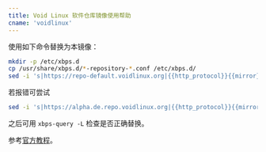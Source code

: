 ```yaml
---
title: Void Linux 软件仓库镜像使用帮助
cname: 'voidlinux'
---
```


使用如下命令替换为本镜像：

<CodeBlock>

```bash
mkdir -p /etc/xbps.d
cp /usr/share/xbps.d/*-repository-*.conf /etc/xbps.d/
sed -i 's|https://repo-default.voidlinux.org|{{http_protocol}}{{mirror}}|g' /etc/xbps.d/*-repository-*.conf
```

</CodeBlock>

若报错可尝试

<CodeBlock>

```bash
sed -i 's|https://alpha.de.repo.voidlinux.org|{{http_protocol}}{{mirror}}|g' /etc/xbps.d/*-repository-*.conf
```

</CodeBlock>

之后可用 `xbps-query -L` 检查是否正确替换。

参考[官方教程](https://docs.voidlinux.org/xbps/repositories/mirrors/changing.html)。
